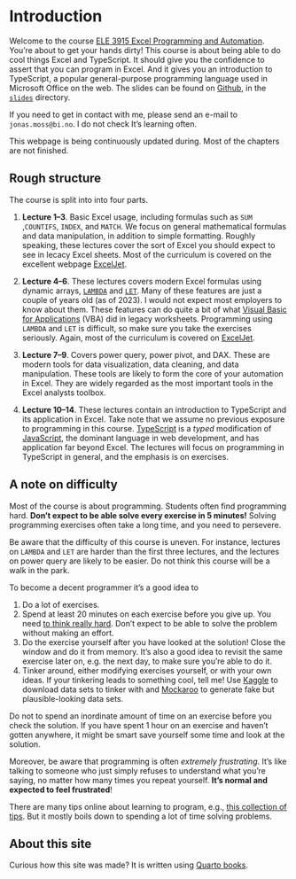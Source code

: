 # Introduction {.unnumbered}

Welcome to the course [ELE 3915 Excel Programming and Automation](https://programmeinfo.bi.no/nb/kurs/ELE-3915/2023-var). You're about to get your hands dirty! This course is about being able to do cool things Excel and TypeScript. It should give you the confidence to assert that you can program in Excel. And it gives you an introduction to TypeScript, a popular general-purpose programming language used in Microsoft Office on the web. The slides can be found on [Github](https://github.com/BI-DS/ELE-3915), in the [`slides`](https://github.com/BI-DS/ELE-3915/slides) directory.

If you need to get in contact with me, please send an e-mail to `jonas.moss@bi.no`. I do not check It's learning often.

::: callout-warning
This webpage is being continuously updated during. Most of the chapters are not finished.
:::

## Rough structure

The course is split into into four parts.

1.  **Lecture 1--3**. Basic Excel usage, including formulas such as `SUM` ,`COUNTIFS`, `INDEX`, and `MATCH`. We focus on general mathematical formulas and data manipulation, in addition to simple formatting. Roughly speaking, these lectures cover the sort of Excel you should expect to see in lecacy Excel sheets. Most of the curriculum is covered on the excellent webpage [ExcelJet](https://exceljet.net/).

2.  **Lecture 4--6**. These lectures covers modern Excel formulas using dynamic arrays, [`LAMBDA`](https://www.microsoft.com/en-us/research/blog/lambda-the-ultimatae-excel-worksheet-function/) and [`LET`](https://exceljet.net/functions/let-function). Many of these features are just a couple of years old (as of 2023). I would not expect most employers to know about them. These features can do quite a bit of what [Visual Basic for Applications](https://en.wikipedia.org/wiki/Visual_Basic_for_Applications) (VBA) did in legacy worksheets. Programming using `LAMBDA` and `LET` is difficult, so make sure you take the exercises seriously. Again, most of the curriculum is covered on [ExcelJet](https://exceljet.net/).

3.  **Lecture 7--9**. Covers power query, power pivot, and DAX. These are modern tools for data visualization, data cleaning, and data manipulation. These tools are likely to form the core of your automation in Excel. They are widely regarded as the most important tools in the Excel analysts toolbox.

4.  **Lecture 10--14**. These lectures contain an introduction to TypeScript and its application in Excel. Take note that we assume no previous exposure to programming in this course. [TypeScript](https://en.wikipedia.org/wiki/TypeScript) is a *typed* modification of [JavaScript](https://en.wikipedia.org/wiki/JavaScript), the dominant language in web development, and has application far beyond Excel. The lectures will focus on programming in TypeScript in general, and the emphasis is on exercises.

## A note on difficulty

Most of the course is about programming. Students often find programming hard. **Don't expect to be able solve every exercise in 5 minutes!** Solving programming exercises often take a long time, and you need to persevere.

Be aware that the difficulty of this course is uneven. For instance, lectures on `LAMBDA` and `LET` are harder than the first three lectures, and the lectures on power query are likely to be easier. Do not think this course will be a walk in the park.

To become a decent programmer it's a good idea to

1.  Do a lot of exercises.
2.  Spend at least 20 minutes on each exercise before you give up. You need [to think really hard](https://www.benkuhn.net/thinkrealhard/). Don't expect to be able to solve the problem without making an effort.
3.  Do the exercise yourself after you have looked at the solution! Close the window and do it from memory. It's also a good idea to revisit the same exercise later on, e.g. the next day, to make sure you're able to do it.
4.  Tinker around, either modifying exercises yourself, or with your own ideas. If your tinkering leads to something cool, tell me! Use [Kaggle](https://www.kaggle.com/) to download data sets to tinker with and [Mockaroo](https://mockaroo.com/) to generate fake but plausible-looking data sets.

Do not to spend an inordinate amount of time on an exercise before you check the solution. If you have spent 1 hour on an exercise and haven't gotten anywhere, it might be smart save yourself some time and look at the solution.

Moreover, be aware that programming is often *extremely frustrating*. It's like talking to someone who just simply refuses to understand what you're saying, no matter how many times you repeat yourself. **It's normal and expected to feel frustrated**!

There are many tips online about learning to program, e.g., [this collection of tips](https://www.codingdojo.com/blog/7-tips-learn-programming-faster). But it mostly boils down to spending a lot of time solving problems.

## About this site

Curious how this site was made? It is written using [Quarto books](https://quarto.org/docs/books).
